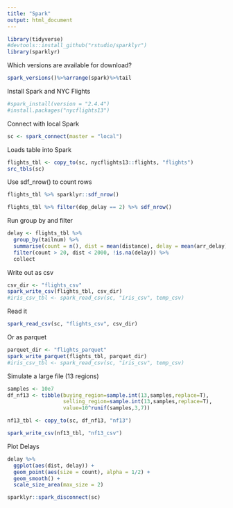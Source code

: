 ```yaml
---
title: "Spark"
output: html_document
---
```


```r
library(tidyverse)
#devtools::install_github("rstudio/sparklyr")
library(sparklyr)
```

Which versions are available for download?

```r
spark_versions()%>%arrange(spark)%>%tail
```

Install Spark and NYC Flights

```r
#spark_install(version = "2.4.4")
#install.packages("nycflights13")
```

Connect with local Spark

```r
sc <- spark_connect(master = "local")
```

Loads table into Spark 

```r
flights_tbl <- copy_to(sc, nycflights13::flights, "flights")
src_tbls(sc)
```

Use sdf_nrow() to count rows

```r
flights_tbl %>% sparklyr::sdf_nrow()
```

```r
flights_tbl %>% filter(dep_delay == 2) %>% sdf_nrow()
```

Run group by and filter

```r
delay <- flights_tbl %>% 
  group_by(tailnum) %>%
  summarise(count = n(), dist = mean(distance), delay = mean(arr_delay)) %>%
  filter(count > 20, dist < 2000, !is.na(delay)) %>%
  collect
```

Write out as csv

```r
csv_dir <- "flights_csv"
spark_write_csv(flights_tbl, csv_dir)
#iris_csv_tbl <- spark_read_csv(sc, "iris_csv", temp_csv)
```

Read it

```r
spark_read_csv(sc, "flights_csv", csv_dir)
```

Or as parquet

```r
parquet_dir <- "flights_parquet"
spark_write_parquet(flights_tbl, parquet_dir)
#iris_csv_tbl <- spark_read_csv(sc, "iris_csv", temp_csv)
```

Simulate a large file (13 regions)

```r
samples <- 10e7
df_nf13 <- tibble(buying_region=sample.int(13,samples,replace=T),
                  selling_region=sample.int(13,samples,replace=T),
                  value=10^runif(samples,3,7))
```

```r
nf13_tbl <- copy_to(sc, df_nf13, "nf13")
```


```r
spark_write_csv(nf13_tbl, "nf13_csv")
```


Plot Delays

```r
delay %>%
  ggplot(aes(dist, delay)) +
  geom_point(aes(size = count), alpha = 1/2) +
  geom_smooth() +
  scale_size_area(max_size = 2)
```

```r
sparklyr::spark_disconnect(sc)
```

